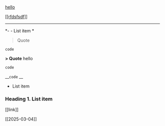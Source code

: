 <p><u>hello</u></p><p><u>[[rfdsfsdf]]</u></p><hr>

*- - List item *
> Quote 
```
code
```

__> Quote__
hello

```
code
```

__`code` __

- List item 
### Heading 1. List item

[[link]] 

[[2025-03-04]]

